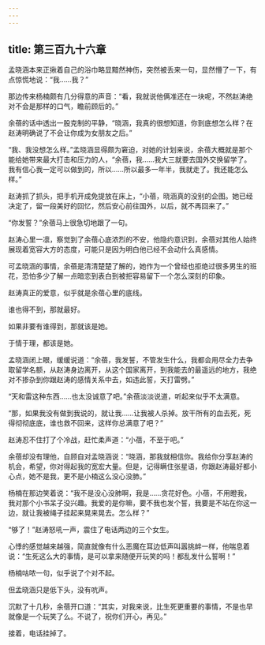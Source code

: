 ```yaml
---
---
---
```

title: 第三百九十六章
---




孟晓涵本来正揪着自己的浴巾略显黯然神伤，突然被丢来一句，显然懵了一下，有点惊慌地说：“我……我？”

那边传来杨楠颇有几分得意的声音：“看，我就说他俩准还在一块呢，不然赵涛绝对不会是那样的口气，瞻前顾后的。”

余蓓的话中透出一股克制的平静，“晓涵，我真的很想知道，你到底想怎么样？在赵涛明确说了不会让你成为女朋友之后。”

“我、我没想怎么样。”孟晓涵显得颇为窘迫，对她的计划来说，余蓓大概就是那个能给她带来最大打击和压力的人，“余蓓，我……我大三就要去国外交换留学了。我有信心我一定可以做到的，所以……所以最多一年半，我就走了。我还能怎么样。”

赵涛抓了抓头，把手机开成免提放在床上，“小蓓，晓涵真的没别的企图。她已经决定了，留一段美好的回忆，然后安心前往国外，以后，就不再回来了。”

“你发誓？”余蓓马上很急切地跟了一句。

赵涛心里一凛，察觉到了余蓓心底浓烈的不安，他隐约意识到，余蓓对其他人始终展现着宽容大方的态度，可能只是因为明白他已经不会动什么真感情。

可孟晓涵的事情，余蓓是清清楚楚了解的，她作为一个曾经也拒绝过很多男生的班花，恐怕多少了解一点暗恋到表白到被拒容易留下一个怎么深刻的印象。

赵涛真正的爱意，似乎就是余蓓心里的底线。

谁也得不到，那就最好。

如果非要有谁得到，那就该是她。

于情于理，都该是她。

孟晓涵闭上眼，缓缓说道：“余蓓，我发誓，不管发生什么，我都会用尽全力去争取留学名额，从赵涛身边离开，从这个国家离开，到我能去的最遥远的地方，我绝对不掺杂到你跟赵涛的感情关系中去，如违此誓，天打雷劈。”

“天和雷这种东西……也太没诚意了吧。”余蓓淡淡说道，听起来似乎不太满意。

“那，如果我没有做到我说的，就让我……让我被人杀掉。放干所有的血去死，死得彻彻底底，谁也救不回来，这样你总满意了吧？”

赵涛忍不住打了个冷战，赶忙柔声道：“小蓓，不至于吧。”

余蓓却没有理他，自顾自对孟晓涵说：“晓涵，那我就相信你。我给你分享赵涛的机会，希望，你对得起我的宽宏大量。但是，记得瞒住张星语，你跟赵涛最好都小心点，她不是我，更不是小楠这么没心没肺。”

杨楠在那边笑着说：“我不是没心没肺啊，我是……贪花好色。小蓓，不用瞪我，我对那个小书呆子没兴趣。我爱的是你嘛，要不我也发个誓，我要是不站在你这一边，就让我被绳子挂起来晃来晃去。怎么样？”

“够了！”赵涛怒吼一声，震住了电话两边的三个女生。

心悸的感觉越来越强，简直就像有什么恶魔在耳边低声叫嚣挑衅一样，他喘息着说：“生死这么大的事情，是可以拿来随便开玩笑的吗！都乱发什么誓啊！”

杨楠咕哝一句，似乎说了个对不起。

但孟晓涵只是低下头，没有吭声。

沉默了十几秒，余蓓开口道：“其实，对我来说，比生死更重要的事情，不是也早就像是一个玩笑了么。不说了，祝你们开心，再见。”

接着，电话挂掉了。